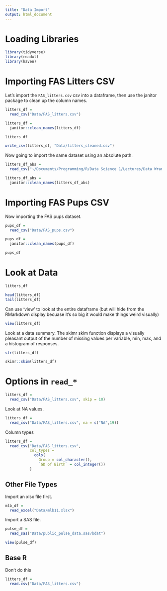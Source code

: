 ```yaml
---
title: "Data Import"
output: html_document
---
```


# Loading Libraries
```r
library(tidyverse)
library(readxl)
library(haven)
```


# Importing FAS Litters CSV
Let's import the `FAS_litters.csv` csv into a dataframe, then use the janitor package to clean up the column names.

```r
litters_df = 
  read_csv("Data/FAS_litters.csv")

litters_df = 
  janitor::clean_names(litters_df)

litters_df

write_csv(litters_df, "Data/litters_cleaned.csv")
```

Now going to import the same dataset using an absolute path.
```r
litters_df_abs = 
  read_csv("~/Documents/Programming/R/Data Science 1/Lectures/Data Wrangling 1/Data/FAS_litters.csv")

litters_df_abs = 
  janitor::clean_names(litters_df_abs)
```

# Importing FAS Pups CSV
Now importing the FAS pups dataset.

```r
pups_df = 
  read_csv("Data/FAS_pups.csv")

pups_df = 
  janitor::clean_names(pups_df)

pups_df
```

# Look at Data
```r
litters_df

head(litters_df)
tail(litters_df)
```

Can use 'view' to look at the entire dataframe (but will hide from the RMarkdown display becuase it's so big it would make things weird visually)
```r
view(litters_df)
```

Look at a data summary. The skimr skim function displays a visually pleasant output of the number of missing values per variable, min, max, and a histogram of responses.
```r
str(litters_df)

skimr::skim(litters_df)
```

# Options in `read_*`

```r
litters_df = 
  read_csv("Data/FAS_litters.csv", skip = 10)
```

Look at NA values.

```r
litters_df = 
  read_csv("Data/FAS_litters.csv", na = c("NA",19))
```

Column types
```r
litters_df = 
  read_csv("Data/FAS_litters.csv", 
           col_types = 
             cols(
               Group = col_character(),
               `GD of Birth` = col_integer())
           )
```

## Other File Types

Import an xlsx file first.

```r
mlb_df = 
  read_excel("Data/mlb11.xlsx")
```

Import a SAS file.
```r
pulse_df = 
  read_sas("Data/public_pulse_data.sas7bdat")
```

```r
view(pulse_df)
```

## Base R

Don't do this

```r
litters_df = 
  read.csv("Data/FAS_litters.csv")
```




